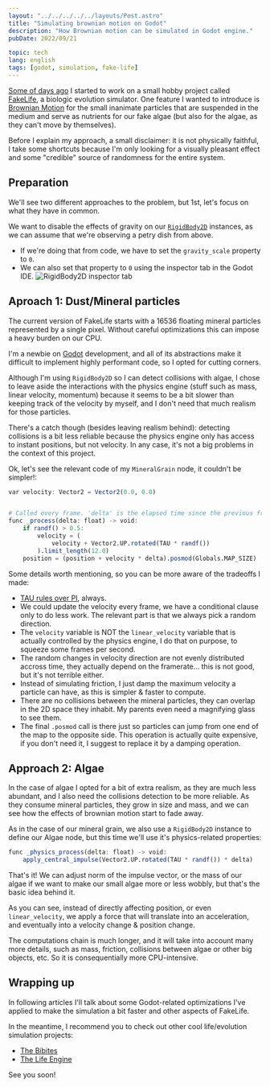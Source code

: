 ```yaml
---
layout: "../../../../../layouts/Post.astro"
title: "Simulating brownian motion on Godot"
description: "How Brownian motion can be simulated in Godot engine."
pubDate: 2022/09/21

topic: tech
lang: english
tags: [godot, simulation, fake-life]
---
```


[Some of days ago](https://castarco.itch.io/fakelife/devlog/429445/first-release-pre-alpha)
I started to work on a small hobby project called [FakeLife](https://castarco.itch.io/fakelife),
a biologic evolution simulator. One feature I wanted to introduce is
[Brownian Motion](https://en.wikipedia.org/wiki/Brownian_motion) for the small
inanimate particles that are suspended in the medium and serve as nutrients for
our fake algae (but also for the algae, as they can't move by themselves).

Before I explain my approach, a small disclaimer: it is not physically faithful,
I take some shortcuts because I'm only looking for a visually pleasant effect
and some "credible" source of randomness for the entire system.

## Preparation

We'll see two different approaches to the problem, but 1st, let's focus on what
they have in common.

We want to disable the effects of gravity on our
[`RigidBody2D`](https://docs.godotengine.org/en/stable/tutorials/physics/physics_introduction.html?highlight=rigidbody2d#rigidbody2d)
instances, as we can assume that we're observing a petry dish from above.

- If we're doing that from code, we have to set the `gravity_scale` property to
  `0`.
- We can also set that property to `0` using the inspector tab in the Godot IDE.
  <img
  	src="/images/blog/20220921_gravity_scale.webp"
  	alt="RigidBody2D inspector tab"
  	class="rounded-xl mb-4"
  />

## Aproach 1: Dust/Mineral particles

The current version of FakeLife starts with a 16536 floating mineral particles
represented by a single pixel. Without careful optimizations this can impose a
heavy burden on our CPU.

I'm a newbie on [Godot](https://godotengine.org/) development, and all of its
abstractions make it difficult to implement highly performant code, so I opted
for cutting corners.

Although I'm using `RigidBody2D` so I can detect collisions with algae, I chose
to leave aside the interactions with the physics engine (stuff such as mass,
linear velocity, momentum) because it seems to be a bit slower than keeping
track of the velocity by myself, and I don't need that much realism for those
particles.

There's a catch though (besides leaving realism behind): detecting collisions is
a bit less reliable because the physics engine only has access to instant
positions, but not velocity. In any case, it's not a big problems in the context
of this project.

Ok, let's see the relevant code of my `MineralGrain` node, it couldn't be simpler!:

```julia
var velocity: Vector2 = Vector2(0.0, 0.0)


# Called every frame. 'delta' is the elapsed time since the previous frame.
func _process(delta: float) -> void:
	if randf() > 0.5:
		velocity = (
			velocity + Vector2.UP.rotated(TAU * randf())
		).limit_length(12.0)
	position = (position + velocity * delta).posmod(Globals.MAP_SIZE)
```

Some details worth mentioning, so you can be more aware of the tradeoffs I made:

- [TAU rules over PI](https://treelight.com/essays/ideas/the-way-of-the-tau-better-than-pi/),
  always.
- We could update the velocity every frame, we have a conditional clause only to
  do less work. The relevant part is that we always pick a random direction.
- The `velocity` variable is NOT the `linear_velocity` variable that is actually
  controlled by the physics engine, I do that on purpose, to squeeze some frames
  per second.
- The random changes in velocity direction are not evenly distributed accross
  time, they actually depend on the framerate... this is not good, but it's not
  terrible either.
- Instead of simulating friction, I just damp the maximum velocity a particle
  can have, as this is simpler & faster to compute.
- There are no collisions between the mineral particles, they can overlap in the
  2D space they inhabit. My parents even need a magnifying glass to see them.
- The final `.posmod` call is there just so particles can jump from one end of
  the map to the opposite side. This operation is actually quite expensive, if
  you don't need it, I suggest to replace it by a damping operation.

## Approach 2: Algae

In the case of algae I opted for a bit of extra realism, as they are much less
abundant, and I also need the collisions detection to be more reliable. As they
consume mineral particles, they grow in size and mass, and we can see how the
effects of brownian motion start to fade away.

As in the case of our mineral grain, we also use a `RigidBody2D` instance to
define our Algae node, but this time we'll use it's physics-related properties:

```julia
func _physics_process(delta: float) -> void:
	apply_central_impulse(Vector2.UP.rotated(TAU * randf()) * delta)
```

That's it! We can adjust norm of the impulse vector, or the mass of our algae
if we want to make our small algae more or less wobbly, but that's the basic
idea behind it.

As you can see, instead of directly affecting position, or even
`linear_velocity`, we apply a force that will translate into an acceleration,
and eventually into a velocity change & position change.

The computations chain is much longer, and it will take into account many more
details, such as mass, friction, collisions between algae or other big objects,
etc. So it is consequentially more CPU-intensive.

## Wrapping up

In following articles I'll talk about some Godot-related optimizations I've
applied to make the simulation a bit faster and other aspects of FakeLife.

In the meantime, I recommend you to check out other cool life/evolution
simulation projects:

- [The Bibites](https://leocaussan.itch.io/the-bibites)
- [The Life Engine](https://thelifeengine.net/)

See you soon!
